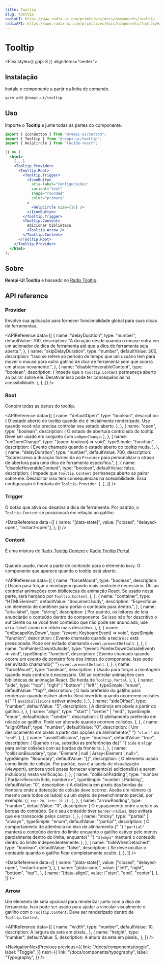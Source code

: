 ```yaml
---
title: Tooltip
slug: tooltip
radixUI: https://www.radix-ui.com/primitives/docs/components/tooltip
radixAPI: https://www.radix-ui.com/primitives/docs/components/tooltip#api-reference
---
```


# Tooltip

<Description text="Um pop-up que exibe informações relacionadas a um elemento quando o elemento recebe foco do teclado ou o mouse paira sobre ele." />

<Flex style={{ gap: 8 }} alignItems="center">
  <RadixUI href="https://www.radix-ui.com/primitives/docs/components/tooltip" />
  <RadixAPI href="https://www.radix-ui.com/primitives/docs/components/tooltip#api-reference" />
  <SelectVersion />
</Flex>

<PreviewComponent name="tooltip" />

## Instalação

Instale o componente a partir da linha de comando.

```bash
yarn add @rempi-ui/tooltip
```

## Uso

Importe o <strong>Tooltip</strong> e junte todas as partes do componente.

```jsx
import { IconButton } from "@rempi-ui/button";
import { Tooltip } from "@rempi-ui/tooltip";
import { HelpCircle } from "lucide-react";

() => (
  <html>
    {...}
    <Tooltip.Provider>
      <Tooltip.Root>
        <Tooltip.Trigger>
          <IconButton
            aria-label="Configurações"
            variant="text"
            shape="rounded"
            color="primary"
          >
            <HelpCircle size={16} />
          </IconButton>
        </Tooltip.Trigger>
        <Tooltip.Content>
          Adicionar biblioteca
          <Tooltip.Arrow />
        </Tooltip.Content>
      </Tooltip.Root>
    </Tooltip.Provider>
  </html>
);
```

## Sobre

<strong>Rempi-UI Tooltip</strong> é baseado no [Radix Tooltip](https://www.radix-ui.com/primitives/docs/components/tooltip).

## API reference

### Provider

Envolve sua aplicação para fornecer funcionalidade global para suas dicas de ferramentas.

<MoreInfo
  componentName="Radix Tooltip Provider"
  componentLink="https://www.radix-ui.com/primitives/docs/components/tooltip#provider"
/>

<APIReference
  data={[
    {
      name: "delayDuration",
      type: "number",
      defaultValue: 700,
      description:
        "A duração desde quando o mouse entra em um acionador de dica de ferramenta até que a dica de ferramenta seja aberta.",
    },
    {
      name: "skipDelayDuration",
      type: "number",
      defaultValue: 300,
      description:
        "Isso se refere ao período de tempo que um usuário tem para mover o mouse para outro gatilho de dica de ferramenta sem que ocorra um atraso novamente.",
    },
    {
      name: "disableHoverableContent",
      type: "boolean",
      description: (
        <span>
          Impede que o <code>Tooltip.Content</code> permaneça aberto ao pairar
          sobre ele. Desativar isso pode ter consequências na acessibilidade.
        </span>
      ),
    },
  ]}
/>

### Root

Contém todas as partes do tooltip.

<MoreInfo
  componentName="Radix Tooltip Root"
  componentLink="https://www.radix-ui.com/primitives/docs/components/tooltip#root"
/>

<APIReference
  data={[
    {
      name: "defaultOpen",
      type: "boolean",
      description: (
        <span>
          O estado aberto do tooltip quando ele é inicialmente renderizado. Use
          quando você não precisa controlar seu estado aberto.
        </span>
      ),
    },
    {
      name: "open",
      type: "boolean",
      description: (
        <span>
          O estado de abertura controlado do tooltip. Deve ser usado em conjunto
          com <code>onOpenChange</code>.
        </span>
      ),
    },
    {
      name: "onOpenChange",
      type: "(open: boolean) => void",
      typeSimple: "function",
      description: (
        <span>Evento chamado quando o estado aberto do tooltip muda.</span>
      ),
    },
    {
      name: "delayDuration",
      type: "number",
      defaultValue: 700,
      description:
        "Sobrescreva a duração fornecida ao `Provider` para personalizar o atraso de abertura para uma dica de ferramenta específica.",
    },
    {
      name: "disableHoverableContent",
      type: "boolean",
      defaultValue: false,
      description: (
        <span>
          Impede que <code>Tooltip.Content</code> permaneça aberto ao pairar
          sobre ele. Desabilitar isso tem consequências na acessibilidade. Essa
          configuração é herdada de <code>Tooltip.Provider</code>.
        </span>
      ),
    },
  ]}
/>

### Trigger

O botão que ativa ou desativa a dica de ferramenta. Por padrão, o `Tooltip.Content` se posicionará em relação ao gatilho.

<MoreInfo
  componentName="Radix Tooltip Trigger"
  componentLink="https://www.radix-ui.com/primitives/docs/components/tooltip#trigger"
/>

<DataReference
  data={[
    {
      name: "[data-state]",
      value: ["closed", "delayed-open", "instant-open"],
    },
  ]}
/>

### Content

É uma mistura de [Radix Tooltip Content](https://www.radix-ui.com/primitives/docs/components/tooltip#content) e [Radix Tooltip Portal](https://www.radix-ui.com/primitives/docs/components/tooltip#portal).<br/><br/>

Quando usado, move a parte de conteúdo para o elemento `body`. O componente que aparece quando o tooltip está aberto.

<MoreInfo
  componentName="Radix Tooltip Content"
  componentLink="https://www.radix-ui.com/primitives/docs/components/tooltip#content"
/>

<MoreInfo
  componentName="Radix Tooltip Portal"
  componentLink="https://www.radix-ui.com/primitives/docs/components/tooltip#portal"
/>

<APIReference
  data={[
    {
      name: "forceMount",
      type: "boolean",
      description: (
        <span>
          Usado para forçar a montagem quando mais controle é necessário. Útil
          ao controlar animações com bibliotecas de animação React. Se usado
          nesta parte, será herdado por <code>Tooltip.Content</code>.
        </span>
      ),
    },
    {
      name: "container",
      type: "HTMLElement",
      defaultValue: "document.body",
      description:
        "Especifique um elemento de contêiner para portar o conteúdo para dentro.",
    },
    {
      name: "aria-label",
      type: "string",
      description: (
        <span>
          Por padrão, os leitores de tela anunciarão o conteúdo dentro do
          componente. Se isso não for descritivo o suficiente ou se você tiver
          conteúdo que não pode ser anunciado, use <code>aria-label</code> como
          um rótulo mais descritivo.
        </span>
      ),
    },
    {
      name: "onEscapeKeyDown",
      type: "(event: KeyboardEvent) => void",
      typeSimple: "function",
      description: (
        <span>
          Evento chamado quando a tecla <code>Esc</code> está pressionada. Pode
          ser evitado chamando <code>event.preventDefault</code>.
        </span>
      ),
    },
    {
      name: "onPointerDownOutside",
      type: "(event: PointerDownOutsideEvent) => void",
      typeSimple: "function",
      description: (
        <span>
          Evento chamado quando ocorre um evento de ponteiro fora dos limites do
          componente. Isso pode ser evitado chamando{" "}
          <code>event.preventDefault</code>.
        </span>
      ),
    },
    {
      name: "forceMount",
      type: "boolean",
      description: (
        <span>
          Usado para forçar a montagem quando mais controle é necessário. Útil
          ao controlar animações com bibliotecas de animação React. Ele herda de
          <code>Tooltip.Portal</code>.
        </span>
      ),
    },
    {
      name: "side",
      type: '"top" | "right" | "bottom" | "left"',
      typeSimple: "enum",
      defaultValue: '"top"',
      description: (
        <span>
          O lado preferido do gatilho para renderizar quando estiver aberto.
          Será invertido quando ocorrerem colisões e{" "}
          <code>avoidCollisions</code> estiver ativado.
        </span>
      ),
    },
    {
      name: "sideOffset",
      type: "number",
      defaultValue: "5",
      description: (
        <span>
          <span>A distância em pixels a partir do gatilho.</span>
        </span>
      ),
    },
    {
      name: "align",
      type: '"start" | "center" | "end"',
      typeSimple: "enum",
      defaultValue: '"center"',
      description: (
        <span>
          O alinhamento preferido em relação ao gatilho. Pode ser alterado
          quando ocorrem colisões.
        </span>
      ),
    },
    {
      name: "alignOffset",
      type: "number",
      defaultValue: "0",
      description: (
        <span>
          Um deslocamento em pixels a partir das opções de alinhamento{" "}
          <code>"start"</code> ou <code>"end"</code>.
        </span>
      ),
    },
    {
      name: "avoidCollisions",
      type: "boolean",
      defaultValue: "true",
      description: (
        <span>
          Quando <code>true</code>, substitui as preferências de{" "}
          <code>side</code> e <code>align</code> para evitar colisões com as
          bordas da fronteira.
        </span>
      ),
    },
    {
      name: "collisionBoundary",
      type: "Element | null | Array<Element | null>",
      typeSimple: "Boundary",
      defaultValue: "[]",
      description: (
        <span>
          O elemento usado como limite de colisão. Por padrão, isso é a janela
          de visualização (viewport), embora você possa fornecer elemento(s)
          adicional(is) a serem incluído(s) nesta verificação.
        </span>
      ),
    },
    {
      name: "collisionPadding",
      type: "number | Partial<Record<Side, number>>",
      typeSimple: "number | Padding",
      defaultValue: "0",
      description: (
        <span>
          A distância em pixels das bordas da fronteira onde a detecção de
          colisão deve ocorrer. Aceita um número (o mesmo para todos os lados)
          ou um objeto de preenchimento parcial, por exemplo: <code>{`{ top: 20, left: 20 }`}</code>
          .
        </span>
      ),
    },
    {
      name: "arrowPadding",
      type: "number",
      defaultValue: "0",
      description: (
        <span>
          O espaçamento entre a seta e as bordas do conteúdo. Se o seu conteúdo
          tiver <code>border-radius</code>, isso evitará que ele transborde
          pelos cantos.
        </span>
      ),
    },
    {
      name: "sticky",
      type: '"partial" | "always"',
      typeSimple: "enum",
      defaultValue: '"partial"',
      description: (
        <span>
          O comportamento de aderência no eixo de alinhamento.{" "}
          <code>"partial"</code> manterá o conteúdo dentro do limite enquanto o
          gatilho estiver pelo menos parcialmente dentro do limite, enquanto{" "}
          <code>"always"</code> manterá o conteúdo dentro do limite
          independentemente.
        </span>
      ),
    },
    {
      name: "hideWhenDetached",
      type: "boolean",
      defaultValue: "false",
      description: (
        <span>
          Se deve ocultar o conteúdo quando o gatilho ficar completamente
          oculto.
        </span>
      ),
    },
  ]}
/>

<DataReference
  data={[
    {
      name: "[data-state]",
      value: ["closed", "delayed-open", "instant-open"],
    },
    {
      name: "[data-side]",
      value: ["left", "right", "bottom", "top"],
    },
    {
      name: "[data-align]",
      value: ["start", "end", "center"],
    },
  ]}
/>

### Arrow

Um elemento de seta opcional para renderizar junto com a dica de ferramenta. Isso pode ser usado para ajudar a vincular visualmente o gatilho com o `Tooltip.Content`. Deve ser renderizado dentro de `Tooltip.Content`.

<MoreInfo
  componentName="Radix Tooltip Arrow"
  componentLink="https://www.radix-ui.com/primitives/docs/components/tooltip#arrow"
/>

<APIReference
  data={[
    {
      name: "width",
      type: "number",
      defaultValue: 10,
      description: <span>A largura da seta em pixels.</span>,
    },
    {
      name: "height",
      type: "number",
      defaultValue: 5,
      description: <span>A altura da seta em pixels.</span>,
    },
  ]}
/>

<NavigationNextPrevious
  previous={{
    link: "/docs/components/toggle",
    label: "Toggle",
  }}
  next={{
    link: "/docs/components/typography",
    label: "Typography",
  }}
/>

<EditThisPage url="components/pt-BR/tooltip/1.0.0.mdx" />
